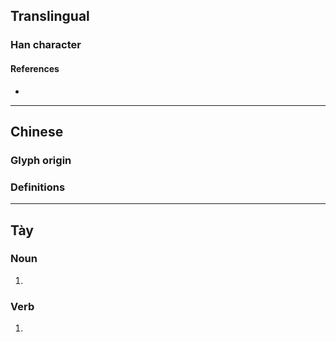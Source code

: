 {{also|務}}
{{character info}}
==Translingual==

===Han character===
{{Han char|rn=19|rad=力|as=03|sn=5|four=|canj=HEKS|ids=⿱夂力}}

====References====
* {{Han ref|kx=0146.161|hdz=10366.040|uh=52A1|ud=21153}}

----

==Chinese==

===Glyph origin===
{{Han simp|務|f=矛|t=&nbsp;}}

===Definitions===
{{zh-see|務}}

----

==Tày==

===Noun===
{{head|tyz|noun|tr=mùa}}

# {{tyz-Nom form of|mùa|[[season]]}}

===Verb===
{{head|tyz|verb|tr=mủa}}
# {{tyz-Nom form of|mủa|to [[dance]], to be [[naughty]]}}